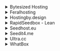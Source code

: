 <details><summary>Bytesized Hosting</summary>

- Host: `https://<username>:<password>@<username>.<hostname>.bysh.me/rutorrent/plugins/httprpc/action.php`

</details>

<details><summary>Feralhosting</summary>

- Host: `https://rutorrent:password@<hostname>.feralhosting.com/<username>/rtorrent/rpc`

</details>

<details><summary>Hostingby.design</summary>

- Host: `https://username:password@<hostname>.itsby.design/rutorrent/plugins/httprpc/action.php`

</details>

<details><summary>RapidSeedbox - Lean</summary>

Grab your unique ruTorrent url from the from your `Services` page.

- Host `https://<username>-rt.<hostname>.seedbox.vip/RPC2`
- TLS: Enabled
- Basic Auth: Enabled
- Username: `<username>`
- Password: `<password>`

</details>

<details><summary>Seedhost.eu</summary>

- Host: `https://<username>:<password>@<hostname>.seedhost.eu/<username>/rutorrent/plugins/httprpc/action.php`

</details>

<details><summary>Seedit4.me</summary>

- `https://seedit4me:<PASSWORD>@<hostname>/rutorrent/plugins/httprpc/action.php`

</details>

<details><summary>Ultra.cc</summary>

- Host: `https://<username>:<password>@<username>.<hostname>.usbx.me/RPC2`

</details>

<details><summary>WhatBox</summary>

- Host: `https://<hostname>.whatbox.ca/xmlrpc`
- TLS: Enabled
- Skip TLS verification (insecure): Off
- Basic auth: On
- Username: `<username>`
- Password `<password>`

</details>



